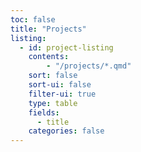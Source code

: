 ```yaml
---
toc: false
title: "Projects"
listing: 
  - id: project-listing
    contents:
        - "/projects/*.qmd"
    sort: false
    sort-ui: false
    filter-ui: true
    type: table
    fields: 
      - title
    categories: false
---
```


::: project-listing
:::